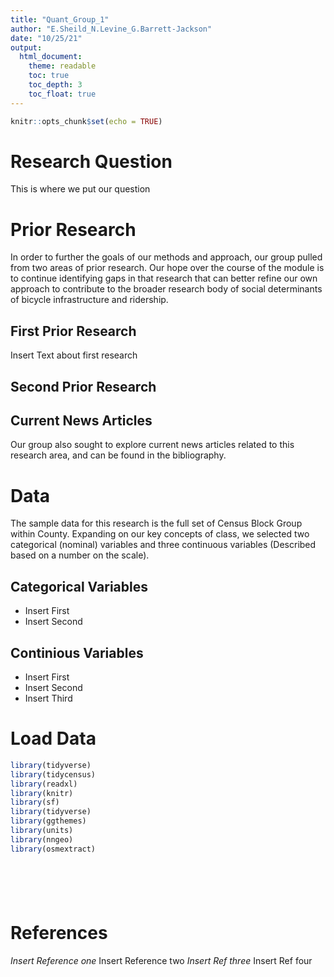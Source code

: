 ```yaml
---
title: "Quant_Group_1"
author: "E.Sheild_N.Levine_G.Barrett-Jackson"
date: "10/25/21"
output: 
  html_document:
    theme: readable
    toc: true
    toc_depth: 3
    toc_float: true
---
```


```r
knitr::opts_chunk$set(echo = TRUE)
```

# Research Question

This is where we put our question

# Prior Research

In order to further the goals of our methods and approach, our group pulled from two areas of prior research. Our hope over the course of the module is to continue identifying gaps in that research that can better refine our own approach to contribute to the broader research body of social determinants of bicycle infrastructure and ridership. 

## First Prior Research

Insert Text about first research

## Second Prior Research


## Current News Articles 

Our group also sought to explore current news articles related to this research area, and can be found in the bibliography. 

# Data

The sample data for this research is the full set of Census Block Group within County. Expanding on our key concepts of class, we selected two categorical (nominal) variables and three continuous variables (Described based on a number on the scale).

## Categorical Variables

* Insert First
* Insert Second


## Continious Variables

* Insert First
* Insert Second
* Insert Third


# Load Data

```r
library(tidyverse)
library(tidycensus)
library(readxl)
library(knitr)
library(sf)
library(tidyverse)
library(ggthemes)
library(units)
library(nngeo)
library(osmextract)
```

```r


```

```r


```

```r


```


```r


```

```r


```

# References 

*Insert Reference one
*Insert Reference two
*Insert Ref three
*Insert Ref four
